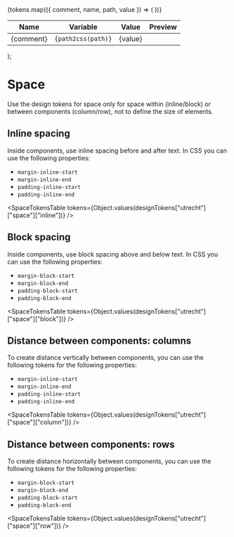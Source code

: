 

  <table>
    <thead>
      <tr>
        <th>Name</th>
        <th>Variable</th>
        <th>Value</th>
        <th>Preview</th>
      </tr>
    </thead>
    <tbody>
      {tokens.map(({ comment, name, path, value }) => (
        <tr key={name}>
          <td>{comment}</td>
          <td>
            <code>{path2css(path)}</code>
          </td>
          <td>{value}</td>
          <td>
            <SpacingPresenter token={{ value }} />
          </td>
        </tr>
      ))}
    </tbody>
  </table>
);

<Meta title="Utrecht/Space" />

# Space

Use the design tokens for space only for space within (inline/block) or between components (column/row), not to define the size of elements.

## Inline spacing

Inside components, use inline spacing before and after text. In CSS you can use the following properties:

- `margin-inline-start`
- `margin-inline-end`
- `padding-inline-start`
- `padding-inline-end`

<SpaceTokensTable tokens={Object.values(designTokens["utrecht"]["space"]["inline"])} />

## Block spacing

Inside components, use block spacing above and below text. In CSS you can use the following properties:

- `margin-block-start`
- `margin-block-end`
- `padding-block-start`
- `padding-block-end`

<SpaceTokensTable tokens={Object.values(designTokens["utrecht"]["space"]["block"])} />

## Distance between components: columns

To create distance vertically between components, you can use the following tokens for the following properties:

- `margin-inline-start`
- `margin-inline-end`
- `padding-inline-start`
- `padding-inline-end`

<SpaceTokensTable tokens={Object.values(designTokens["utrecht"]["space"]["column"])} />

## Distance between components: rows

To create distance horizontally between components, you can use the following tokens for the following properties:

- `margin-block-start`
- `margin-block-end`
- `padding-block-start`
- `padding-block-end`

<SpaceTokensTable tokens={Object.values(designTokens["utrecht"]["space"]["row"])} />
